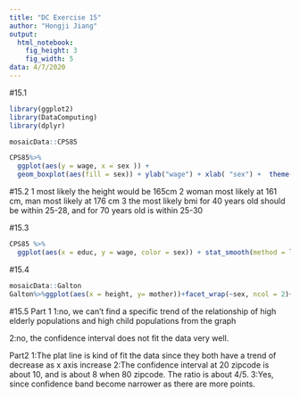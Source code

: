 ```yaml
---
title: "DC Exercise 15"
author: "Hongji Jiang"
output:
  html_notebook:
    fig_height: 3
    fig_width: 5
data: 4/7/2020
---
```


#15.1
```r
library(ggplot2)
library(DataComputing)
library(dplyr)
```

```r
mosaicData::CPS85

CPS85%>% 
  ggplot(aes(y = wage, x = sex )) + 
  geom_boxplot(aes(fill = sex)) + ylab("wage") + xlab( "sex") +  theme(axis.text.x = element_text(angle = 90, hjust = 1)) 
```

#15.2
1 most likely the height would be 165cm
2 woman most likely at 161 cm, man most likely at 176 cm
3 the most likely bmi for 40 years old should be within 25-28, and for 70 years old is within 25-30

#15.3
```r

CPS85 %>% 
  ggplot(aes(x = educ, y = wage, color = sex)) + stat_smooth(method = lm) + geom_point() + theme(legend.position = "top") + ylim(-1,16)

```

#15.4
```r
mosaicData::Galton
Galton%>%ggplot(aes(x = height, y= mother))+facet_wrap(~sex, ncol = 2)+geom_density_2d()
```

#15.5
Part 1
1:no, we can't find a specific trend of the relationship of high elderly populations and high child populations from the graph

2:no, the confidence interval does not fit the data very well.

Part2
1:The plat line is kind of fit the data since they both have a trend of decrease as x axis increase
2:The confidence interval at 20 zipcode is about 10, and is about 8 when 80 zipcode. The ratio is about 4/5.
3:Yes, since confidence band become narrower as there are more points.













